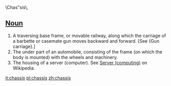 \Chas"sis\, 
==[[Noun]]==
#A traversing base frame, or movable railway, along which the carriage of a barbette or casemate gun moves backward and forward. [See {Gun carriage}.]
#The under part of an automobile, consisting of the frame (on which the body is mounted) with the wheels and machinery.
#The housing of a server (computer).  See [[w:server_(computing)|Server (computing)]] on Wikipedia.

[[it:chassis]]
[[pl:chassis]]
[[zh:chassis]]